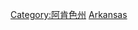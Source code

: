 {{Catnav|頁面分類|地理|各國地理|各國城市|美國城市}}
{{Catnav|頁面分類|人类社会|城市|各國城市|美國城市}}
{{Commonscat|Cities in Arkansas}}

[[Category:阿肯色州|Category:阿肯色州]]
[[Category:美國各州城市|Arkansas]]